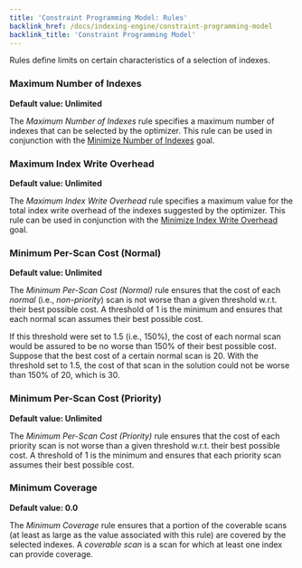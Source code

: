 ```yaml
---
title: 'Constraint Programming Model: Rules'
backlink_href: /docs/indexing-engine/constraint-programming-model
backlink_title: 'Constraint Programming Model'
---
```


Rules define limits on certain characteristics of a selection of indexes.


### Maximum Number of Indexes

**Default value: Unlimited**

The *Maximum Number of Indexes* rule specifies a maximum number of indexes that can be selected by the optimizer. This rule can be used in conjunction with the [Minimize Number of Indexes](goals#minimize-number-of-indexes) goal.


### Maximum Index Write Overhead

**Default value: Unlimited**

The *Maximum Index Write Overhead* rule specifies a maximum value for the total index write overhead of the indexes suggested by the optimizer. This rule can be used in conjunction with the [Minimize Index Write Overhead](goals#minimize-index-write-overhead) goal.


### Minimum Per-Scan Cost (Normal)

**Default value: Unlimited**

The *Minimum Per-Scan Cost (Normal)* rule ensures that the cost of each *normal* (i.e., *non-priority*) scan is not worse than a given threshold w.r.t. their best possible cost. A threshold of 1 is the minimum and ensures that each normal scan assumes their best possible cost.

If this threshold were set to 1.5 (i.e., 150%), the cost of each normal scan would be assured to be no worse than 150% of their best possible cost. Suppose that the best cost of a certain normal scan is 20. With the threshold set to 1.5, the cost of that scan in the solution could not be worse than 150% of 20, which is 30.


### Minimum Per-Scan Cost (Priority)

**Default value: Unlimited**

The *Minimum Per-Scan Cost (Priority)* rule ensures that the cost of each priority scan is not worse than a given threshold w.r.t. their best possible cost. A threshold of 1 is the minimum and ensures that each priority scan assumes their best possible cost.


### Minimum Coverage

**Default value: 0.0**

The *Minimum Coverage* rule ensures that a portion of the coverable scans (at least as large as the value associated with this rule) are covered by the selected indexes. A *coverable scan* is a scan for which at least one index can provide coverage.

